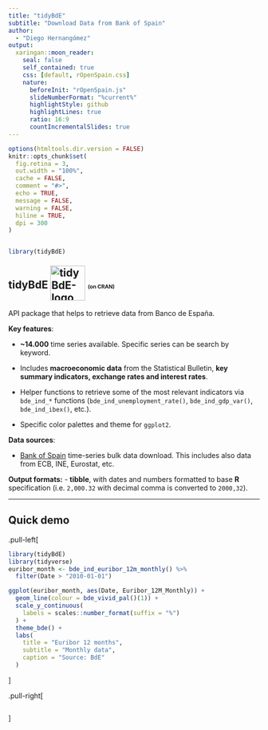 ```yaml
---
title: "tidyBdE"
subtitle: "Download Data from Bank of Spain"  
author: 
  - "Diego Hernangómez"
output:
  xaringan::moon_reader:
    seal: false
    self_contained: true
    css: [default, rOpenSpain.css]
    nature:
      beforeInit: "rOpenSpain.js"
      slideNumberFormat: "%current%"
      highlightStyle: github
      highlightLines: true
      ratio: 16:9
      countIncrementalSlides: true
---
```



```r
options(htmltools.dir.version = FALSE)
knitr::opts_chunk$set(
  fig.retina = 3,
  out.width = "100%",
  cache = FALSE,
  comment = "#>",
  echo = TRUE,
  message = FALSE,
  warning = FALSE,
  hiline = TRUE,
  dpi = 300
)


library(tidyBdE)
```


## tidyBdE <img src="https://ropenspain.github.io/tidyBdE/logo.png" alt="tidyBdE-logo" height="70" style="margin-top: -10px;vertical-align: middle;"> <span style="font-size: 50%;">(on CRAN)</span>

API package that helps to retrieve data from Banco de España.

**Key features**:

 - **~14.000** time series available. Specific series can be search by keyword.

- Includes **macroeconomic data** from the Statistical Bulletin, **key summary
indicators, exchange rates and interest rates**.

- Helper functions to retrieve some of the most relevant indicators via `bde_ind_*` functions
(`bde_ind_unemployment_rate()`, `bde_ind_gdp_var()`, `bde_ind_ibex()`, etc.).

- Specific color palettes and theme for `ggplot2`.

**Data sources**:

-  [Bank of Spain](https://www.bde.es/webbde/en/estadis/infoest/descarga_series_temporales.html) 
time-series bulk data download. This includes also data from ECB, INE, Eurostat, etc.
   

**Output formats:**
- **tibble**, with dates and numbers formatted to base **R** specification 
(i.e. `2,000.32` with decimal comma is converted to `2000,32`).


---

## Quick demo


.pull-left[
```r
library(tidyBdE)
library(tidyverse)
euribor_month <- bde_ind_euribor_12m_monthly() %>%
  filter(Date > "2010-01-01")

ggplot(euribor_month, aes(Date, Euribor_12M_Monthly)) +
  geom_line(colour = bde_vivid_pal()(1)) +
  scale_y_continuous(
    labels = scales::number_format(suffix = "%")
  ) +
  theme_bde() +
  labs(
    title = "Euribor 12 months",
    subtitle = "Monthly data",
    caption = "Source: BdE"
  )
```
]

.pull-right[
```r

```
]
